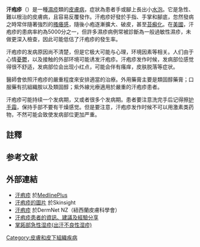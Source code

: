 {{NoteTA
|1=疱
}}
{{Refimprove|time=2020-06-08T11:09:31+00:00}}
{{medical}}{{Infobox disease 
 | Name            = 汗疱疹 Dyshidrosis 
 | Image           = DyshidroticDermatitisOnHandsLateStage.jpg
 | Caption         = 手部汗疱疹的後期症狀
 | DiseasesDB      = 10373 
 | ICD10           = {{ICD10|L|30|1|L|20}} 
 | ICD9            = {{ICD9|705.81}} 
 | ICDO            = 
 | OMIM            = 
 | MedlinePlus     = 000832 
 | eMedicineSubj   = derm 
 | eMedicineTopic  = 110 
 | eMedicine_mult  = {{eMedicine2|ped|1867}} 
 | MeshID          = D011146 
}}
'''汗疱疹'''（{{lang-en|Dyshidrosis}}{{noteTag|1=汗疱疹的英文名稱，除了Dyshidrosis，尚有：Acute vesiculobullous hand eczema<ref name="Andrews">{{cite book |author=James, William; Berger, Timothy; Elston, Dirk |year=2005 |title=''Andrews' Diseases of the Skin: Clinical Dermatology'' |edition=10th ed |publisher=Saunders |ISBN=0-7216-2921-0}}</ref>、Cheiropompholyx<ref name="Bolognia" />、Dyshidrotic eczema<ref name="Bolognia" />、Pompholyx<ref name="Bolognia" /> 和Podopompholyx<ref name="Bolognia">{{cite book |author=Rapini, Ronald P.; Bolognia, Jean L.; Jorizzo, Joseph L. |title=Dermatology: 2-Volume Set |publisher=Mosby |location=St. Louis |year=2007 |pages= |isbn=1-4160-2999-0 |oclc= |doi= |accessdate=}}</ref>。}}）是一種[[濕疹|濕疹]]類的[[皮膚病列表|皮膚病]]，症狀為患者手或腳上長出小[[水泡|水泡]]。它是急性、難以根治的皮膚病，且容易反覆發作。汗疱疹好發於手指、手掌和腳底，忽然發病之時常伴隨著強烈的[[癢|搔癢感]]，隨後小疱逐漸擴大、破皮，甚至[[苔癬化|苔癬化]]。在[[美國|美國]]，汗疱疹的患病率約為5000分之一，但許多濕疹病例常被診斷為一般過敏性濕疹，未做更深入檢查，因此可能低估了汗疱疹的發生率。

汗疱疹的发病原因尚不清楚，但是它极大可能与心理，环境因素等相关。人们由于心情[[憂鬱|憂鬱]]，以及接触的外部环境可能诱发汗疱疹。汗疱疹发作时候，发病部位感觉得很不舒适，发病部位会出现小红点，可能会伴有瘙痒，皮肤脱落等症状。

醫師會依照汗疱疹的嚴重程度來安排適當的治療。外用藥膏主要是類固醇藥膏；口服藥有抗組織胺以及類固醇；紫外線光療適用於嚴重的汗疱疹患者。

汗疱疹可能持续一个发病期，又或者很多个发病期。患者要注意洗完手后记得擦[[护手霜|护手霜]]，保持手部不要有干燥感觉。但是要注意，汗疱疹发作时候不可以用激素类药物，不然可能会致使发病部位更加严重。

== 註釋 ==
{{NoteFoot}}

== 参考文献 ==
{{Reflist}}

== 外部連結 ==
*[http://www.nlm.nih.gov/medlineplus/ency/article/000832.htm 汗疱疹]  於[[MedlinePlus|MedlinePlus]]{{en icon}}
*[http://www.skinsight.com/adult/dyshidroticDermatitis.htm 汗疱疹的圖片]  於Skinsight{{en icon}}
*[http://www.dermnetnz.org/dermatitis/pompholyx.html 汗疱疹]  於DermNet NZ（紐西蘭皮膚科學會）{{en icon}}
*[http://www.pompholyx.co.uk 汗疱疹患者的資訊、建議及經驗分享] {{en icon}}
*[https://www.uptodate.com/contents/zh-Hans/acute-palmoplantar-eczema-dyshidrotic-eczema 掌跖部急性湿疹(出汗不良性湿疹)] {{cn icon}}

[[Category:皮膚和皮下組織疾病|Category:皮膚和皮下組織疾病]]